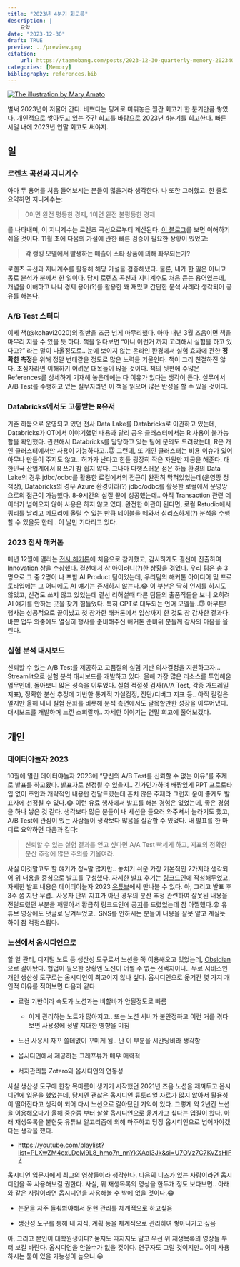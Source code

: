 ```yaml
---
title: "2023년 4분기 회고록"
description: |
    요약
date: "2023-12-30"
draft: TRUE
preview: ../preview.png
citation:
    url: https://taemobang.com/posts/2023-12-30-quarterly-memory-20234Q/
categories: [Memory]
bibliography: references.bib
---
```


[![The illustration by Mary Amato](../preview_monthly.png){fig-align="center"}](https://notioly.com)

벌써 2023년이 저물어 간다. 바쁘다는 핑계로 미뤄놓은 월간 회고가 한 분기만큼 쌓였다. 개인적으로 쌓아두고 있는 주간 회고를 바탕으로 2023년 4분기를 회고한다. 빠른 시일 내에 2023년 연말 회고도 써야지.

## 일

### 로렌츠 곡선과 지니계수

아마 두 용어를 처음 들어보시는 분들이 많을거라 생각한다. 나 또한 그러했고. 한 줄로 요약하면 지니계수는:

> 0이면 완전 평등한 경제, 1이면 완전 불평등한 경제

를 나타내며, 이 지니계수는 로렌츠 곡선으로부터 계산된다. [이 블로그](https://blog.naver.com/nilsine11202/221376436467)를 보면 이해하기 쉬울 것이다. 11월 초에 다음의 가설에 관한 빠른 검증이 필요한 상황이 있었고:

> **각 랭킹 모델에서 발생하는 매출이 스타 상품에 의해 좌우되는가?**

로렌츠 곡선과 지니계수를 활용해 해당 가설을 검증해냈다. 물론, 내가 한 일은 아니고 동료 분석가 분께서 한 일이다. 당시 로렌츠 곡선과 지니계수도 처음 듣는 용어였는데, 개념을 이해하고 나니 경제 용어(?)를 활용한 꽤 재밌고 간단한 분석 사례라 생각되어 공유를 해본다.

### A/B Test 스터디

이제 책(@kohavi2020)의 절반을 조금 넘게 마무리했다. 아마 내년 3월 즈음이면 책을 마무리 지을 수 있을 듯 하다. 책을 읽다보면 "아니 어런거 까지 고려해서 실험을 하고 있다고?" 라는 말이 나올정도로.. 눈에 보이지 않는 온라인 환경에서 실험 효과에 관한 **정확한 측정**을 위해 정말 변태같을 정도로 많은 노력을 기울인다. 책이 그리 친절하진 않다. 초심자라면 이해하기 어려운 대목들이 많을 것이다. 책의 뒷편에 수많은 References를 상세하게 기재해 놓은데에는 다 이유가 있다는 생각이 든다. 실무에서 A/B Test를 수행하고 있는 실무자라면 이 책을 읽으며 많은 반성을 할 수 있을 것이다.

### Databricks에서도 고통받는 R유저

기존 하둡으로 운영되고 있던 전사 Data Lake를 Databricks로 이관하고 있는데, Databricks가 OT에서 이야기했던 내용과 달리 공유 클러스터에서는 R 사용이 불가능함을 확인했다. 관련해서 Databricks를 담당하고 있는 팀에 문의도 드려봤는데, R은 개인 클러스터에서만 사용이 가능하다고..😇 그런데, 또 개인 클러스터는 비용 이슈가 있어 아무나 만들어 주지도 않고.. 허가가 난다고 한들 굉장히 작은 자원만 제공을 해준다. 대한민국 산업계에서 R 쓰기 참 쉽지 않다. 그나마 다행스러운 점은 하둡 환경의 Data Lake의 경우 jdbc/odbc를 활용한 로컬에서의 접근이 완전히 막혀있었는데(운영망 정책상), Databricks의 경우 Azure 환경이라(?) jdbc/odbc를 활용한 로컬에서 운영망으로의 접근이 가능했다. 8-9시간의 삽질 끝에 성공했는데.. 아직 Transaction 관련 데이터가 넘어오지 않아 사용은 하지 않고 있다. 완전한 이관이 된다면, 로컬 Rstudio에서 쿼리를 날리고 메모리에 올릴 수 있는 만큼 테이블을 떼와서 심리스하게(?) 분석을 수행할 수 있을듯 한데.. 이 날만 기다리고 있다.

### 2023 전사 해커톤

매년 12월에 열리는 [전사 해커톤](https://blog.naver.com/news9kr/223286480345)에 처음으로 참가했고, 감사하게도 결선에 진출하여 Innovation 상을 수상했다. 결선에서 참 아이러니(?)한 상황을 겪었다. 우리 팀은 총 3명으로 그 중 2명이 나 포함 AI Product 팀이었는데, 우리팀의 해커톤 아이디어 및 프로토타입에는 그 어디에도 AI 얘기는 존재하지 않는다.😂 이 부분은 딱히 인지를 하지도 않았고, 신경도 쓰지 않고 있었는데 결선 리허설때 다른 팀들의 출품작들을 보니 오히려 AI 얘기를 안하는 곳을 찾기 힘들었다. 특히 GPT로 대두되는 언어 모델들..😇 아무튼! 행사는 성공적으로 끝이났고 첫 참가한 해커톤에서 입상까지 한 것도 참 감사한 결과다. 바쁜 업무 와중에도 열심히 행사를 준비해주신 해커톤 준비위 분들께 감사의 마음을 올린다.

### 실험 분석 대시보드

신뢰할 수 있는 A/B Test를 제공하고 고품질의 실험 기반 의사결정을 지원하고자... Streamlit으로 실험 분석 대시보드를 개발하고 있다. 올해 가장 많은 리소스를 투입해온 업무인데, 돌아보니 많은 성숙을 이루었다. 실험 적절성 검사(A/A Test, 각종 가드레일 지표), 정확한 분산 추정에 기반한 통계적 가설검정, 진단/디버그 지표 등.. 아직 갈길은 멀지만 올해 내내 실험 문화를 비롯해 분석 측면에서도 괄목할만한 성장을 이루어냈다. 대시보드를 개발하며 느낀 소회랄까.. 자세한 이야기는 연말 회고에 풀어보겠다.

## 개인

### 데이터야놀자 2023

10월에 열린 데이터야놀자 2023에 "당신의 A/B Test를 신뢰할 수 없는 이유"를 주제로 발표를 하고왔다. 발표자로 선정될 수 있을지.. 긴가민가하며 배짱있게 PPT 프로토타입 없이 초안과 개략적인 내용만 전달드렸는데 흔치 않은 주제라 그런지 운이 좋게도 발표자에 선정될 수 있다.😂 이런 유료 행사에서 발표를 해본 경험은 없었는데, 좋은 경험을 하나 쌓은 것 같다. 생각보다 많은 분들이 내 세션을 들으러 와주셔서 놀라기도 했고, A/B Test에 관심이 있는 사람들이 생각보다 많음을 실감할 수 있었다. 내 발표를 한 마디로 요약하면 다음과 같다:

> 신뢰할 수 있는 실험 결과를 얻고 싶다면 A/A Test 빡세게 하고, 지표의 정확한 분산 추정에 많은 주의를 기울여라.

사실 이것말고도 할 얘기가 정\~말 많지만.. 놓치기 쉬운 가장 기본적인 2가지라 생각되어 위 내용을 중심으로 발표를 구성했다. 자세한 발표 후기는 [링크드인](https://www.linkedin.com/posts/taemo_%EB%8B%B9%EC%8B%A0%EC%9D%98-ab-test%EB%A5%BC-%EC%8B%A0%EB%A2%B0%ED%95%A0-%EC%88%98-%EC%97%86%EB%8A%94-%EC%9D%B4%EC%9C%A0-%EB%8D%B0%EC%9D%B4%ED%84%B0%EC%95%BC%EB%86%80%EC%9E%90-2023-activity-7119647862929428480-0Vz9?utm_source=share&utm_medium=member_desktop)에 작성해두었고, 자세한 발표 내용은 데이터야놀자 2023 [유튜브](https://www.youtube.com/watch?v=J4zjwJNYyPM&feature=youtu.be&ab_channel=%EB%8D%B0%EC%9D%B4%ED%84%B0%EC%95%BC%EB%86%80%EC%9E%90)에서 만나볼 수 있다. 아, 그리고 발표 후 3주 쯤 지난 무렵.. 사용자 단위 지표가 아닌 경우의 분산 추정 관련하여 잘못된 내용을 전달드렸던 부분을 깨달아서 황급히 링크드인에 공[지](https://www.linkedin.com/posts/taemo_%EB%8B%B9%EC%8B%A0%EC%9D%98-ab-test%EB%A5%BC-%EC%8B%A0%EB%A2%B0%ED%95%A0-%EC%88%98-%EC%97%86%EB%8A%94-%EC%9D%B4%EC%9C%A0-%EB%8D%B0%EC%9D%B4%ED%84%B0%EC%95%BC%EB%86%80%EC%9E%90-2023-activity-7127650790692835328-kKVg?utm_source=share&utm_medium=member_desktop)를 드렸었는데 참 아찔했다.😨 유튜브 영상에도 댓글로 남겨두었고.. SNS를 안하시는 분들이 내용을 잘못 알고 계실듯 하여 참 걱정스럽다.

### 노션에서 옵시디언으로

할 일 관리, 디지털 노트 등 생산성 도구로서 노션을 쭉 이용해오고 있었는데, [Obsidian](https://obsidian.md/)으로 갈아탔다. 협업이 필요한 상황엔 노션이 어쩔 수 없는 선택지이나.. 무료 서비스인 개인 생산성 도구로는 옵시디언이 최고이지 않나 싶다. 옵시디언으로 옮겨간 몇 가지 개인적 이유를 적어보면 다음과 같다

-   로컬 기반이라 속도가 노션과는 비할바가 안될정도로 빠름

    -   이게 관리하는 노트가 많아지고.. 또는 노션 서버가 불안정하고 이런 거를 겪다보면 사용성에 정말 지대한 영향을 미침

-   노션 사용시 자꾸 쓸데없이 꾸미게 됨.. 난 이 부분을 시간낭비라 생각함

-   옵시디언에서 제공하는 그래프뷰가 매우 매력적

-   서지관리툴 Zotero와 옵시디언의 연동성

사실 생산성 도구에 한창 목마름이 생기기 시작했던 2021년 즈음 노션을 제껴두고 옵시디언에 입문을 했었는데, 당시엔 괜찮은 옵시디언 튜토리얼 자료가 많지 않아서 활용성이 떨어진다고 생각이 되어 다시 노션으로 갈아탔던 기억이 있다. 그렇게 약 2년간 노션을 이용해오다가 올해 중순쯤 부터 살살 옵시디언으로 옮겨가고 싶다는 입질이 왔다. 아래 재생목록을 불현듯 유튜브 알고리즘에 의해 마주하고 당장 옵시디언으로 넘어가야겠다는 생각을 했다.

-   <https://youtube.com/playlist?list=PLXwZM4oxLDeM9L8_hmo7n_nnYkXAol3Jk&si=U7OVz7C7KvZsHlFZ>

옵시디언 입문자에게 최고의 영상들이라 생각한다. 다음의 니즈가 있는 사람이라면 옵시디언을 꼭 사용해보길 권한다. 사실, 위 재생목록의 영상을 한두개 정도 보다보면.. 아래와 같은 사람이라면 옵시디언을 사용해볼 수 밖에 없을 것이다.😂

-   논문을 자주 들춰봐야해서 문헌 관리를 체계적으로 하고싶음

-   생산성 도구를 통해 내 지식, 계획 등을 체계적으로 관리하여 쌓아나가고 싶음

아, 그리고 본인이 대학원생이다? 묻지도 따지지도 말고 우선 위 재생목록의 영상들 부터 보길 바란다. 옵시디언을 안쓸수가 없을 것이다. 연구자도 그럴 것이지만.. 이미 사용하시는 툴이 있을 가능성이 높으니.😀
